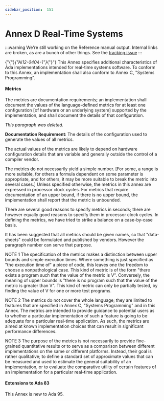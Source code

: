 ---
sidebar_position:  151
---

# Annex D Real-Time Systems

:::warning
We're still working on the Reference manual output.  Internal links are broken,
as are a bunch of other things.
See the [tracking issue](https://github.com/ada-lang-io/ada-lang-io/issues/20)
:::


<p>{"{"}<em>{"AI12-0404-1"}</em>{"}"} This Annex specifies additional characteristics of Ada implementations intended for real-time systems software. To conform to this Annex, an implementation shall also conform to Annex C, "Systems Programming". </p>

#### Metrics

<p>The metrics are documentation requirements; an implementation shall document the values of the language-defined metrics for at least one configuration [of hardware or an underlying system] supported by the implementation, and shall document the details of that configuration. </p>
<Admonition type="aarm" aarm="note" title="Note: ">
<p><em>This paragraph was deleted.</em></p></Admonition>

<Admonition type="aarm" aarm="note" title="Note: ">
<p><strong>Documentation Requirement: </strong>The details of the configuration used to generate the values of all metrics.</p></Admonition>

<Admonition type="aarm" aarm="reason" title="Reason: ">
<p><strong></strong>The actual values of the metrics are likely to depend on hardware configuration details that are variable and generally outside the control of a compiler vendor. </p></Admonition>

<p>The metrics do not necessarily yield a simple number. [For some, a range is more suitable, for others a formula dependent on some parameter is appropriate, and for others, it may be more suitable to break the metric into several cases.] Unless specified otherwise, the metrics in this annex are expressed in processor clock cycles. For metrics that require documentation of an upper bound, if there is no upper bound, the implementation shall report that the metric is unbounded. </p>
<Admonition type="aarm" aarm="discussion" title="Discussion: ">
<p><strong></strong>There are several good reasons to specify metrics in seconds; there are however equally good reasons to specify them in processor clock cycles. In defining the metrics, we have tried to strike a balance on a case-by-case basis.</p></Admonition>

<Admonition type="aarm" aarm="note" title="Note: ">
<p>It has been suggested that all metrics should be given names, so that "data-sheets" could be formulated and published by vendors. However the paragraph number can serve that purpose. </p></Admonition>

<Admonition type="aarm" aarm="note" title="Note: ">
<p>NOTE 1   The specification of the metrics makes a distinction between upper bounds and simple execution times. Where something is just specified as "the execution time of" a piece of code, this leaves one the freedom to choose a nonpathological case. This kind of metric is of the form "there exists a program such that the value of the metric is V". Conversely, the meaning of upper bounds is "there is no program such that the value of the metric is greater than V". This kind of metric can only be partially tested, by finding the value of V for one or more test programs.</p></Admonition>

<Admonition type="aarm" aarm="note" title="Note: ">
<p>NOTE 2   The metrics do not cover the whole language; they are limited to features that are specified in Annex C, "Systems Programming" and in this Annex. The metrics are intended to provide guidance to potential users as to whether a particular implementation of such a feature is going to be adequate for a particular real-time application. As such, the metrics are aimed at known implementation choices that can result in significant performance differences.</p></Admonition>

<Admonition type="aarm" aarm="note" title="Note: ">
<p>NOTE 3   The purpose of the metrics is not necessarily to provide fine-grained quantitative results or to serve as a comparison between different implementations on the same or different platforms. Instead, their goal is rather qualitative; to define a standard set of approximate values that can be measured and used to estimate the general suitability of an implementation, or to evaluate the comparative utility of certain features of an implementation for a particular real-time application.</p></Admonition>


#### Extensions to Ada 83

<Admonition type="aarm" aarm="note" title="Note: ">
<p>This Annex is new to Ada 95. </p></Admonition>

